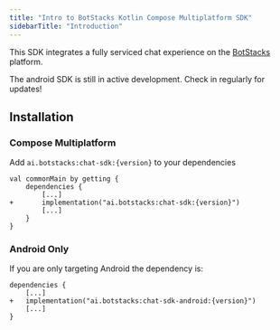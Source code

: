 ```yaml
---
title: "Intro to BotStacks Kotlin Compose Multiplatform SDK"
sidebarTitle: "Introduction"
---
```

This SDK integrates a fully serviced chat experience on the [BotStacks](https://botstacks.ai/) platform.


<Warning>
  The android SDK is still in active development. Check in regularly for
  updates!
</Warning>


## Installation

### Compose Multiplatform

Add `ai.botstacks:chat-sdk:{version}` to your dependencies

```Gradle
val commonMain by getting {
    dependencies {
        [...]
+       implementation("ai.botstacks:chat-sdk:{version}")
        [...]
    }
}
```

### Android Only

If you are only targeting Android the dependency is:


```Gradle
dependencies {
    [...]
+   implementation("ai.botstacks:chat-sdk-android:{version}")
    [...]
}
```


